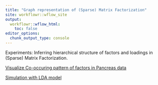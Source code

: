 ```yaml
---
title: "Graph representation of (Sparse) Matrix Factorization"
site: workflowr::wflow_site
output:
  workflowr::wflow_html:
    toc: false
editor_options:
  chunk_output_type: console
---
```


Experiments: Inferring hierarchical structure of factors and loadings in (Sparse) Matrix Factorization.

[Visualize Co-occuring pattern of factors in Pancreas data](pancreas-visual.html)

[Simulation with LDA model](simulation-LDA-second-moment.html)



